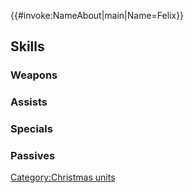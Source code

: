 {{#invoke:NameAbout|main|Name=Felix}}{{HeroPage Tabs}}
{{Hero Infobox
|Name=Felix
|Title=Icy Gift Giver
|WeaponType=Blue Bow
|MoveType=Armored
|Origin=Fire Emblem: Three Houses
|Gender=Male
|actorEN=Lucien Dodge
|actorJP=帆世雄一
|artist=黒葉.K
|additionDate=December 17, 2020
|releaseDate=December 18, 2020
|cv1=12
|cv2=300300
|TagID=冬祭フェリクス
|InternalID=604
|Properties=specDisplay,limited,tempest
|description=Heir to the Dukedom of Fraldarius. What trials await during the winter festival for one known for always practicing with his sword? Appears in Fire Emblem: Three Houses.
}}
{{Stats Page
|Lv1HP=20|Lv1ATK=10|Lv1SPD=9|Lv1DEF=8|Lv1RES=7
|GRHP=55|GRATK=65|GRSPD=65|GRDEF=55|GRRES=50
}}
==Skills==
===Weapons===
{{Weapons Table
|weapon1=Iron Bow
|weapon1Default=1
|weapon1Unlock=1
|weapon2=Steel Bow
|weapon2Default=2
|weapon2Unlock=2
|weapon3=Reindeer Bow
|weapon3Default=3
|weapon3Unlock=3
|weapon4=Reindeer Bow+
|weapon4Default=5
|weapon4Unlock=5
}}
===Assists===
{{Assists Table}}
===Specials===
{{Specials Table
|special1=Night Sky
|special1Default=4
|special1Unlock=3
|special2=Glimmer
|special2Unlock=4
}}
===Passives===
{{Passives Table
|passiveA1=Death Blow 1
|passiveA2=Swift Sparrow 1
|passiveA3=Swift Sparrow 2
|passiveA1Unlock=3
|passiveA2Unlock=4
|passiveA3Unlock=5
|passiveB1=Dull Ranged 1
|passiveB2=Dull Ranged 2
|passiveB3=Dull Ranged 3
|passiveB1Unlock=1
|passiveB2Unlock=2
|passiveB3Unlock=4
}}
{{Heroes Navbox}}
[[Category:Christmas units]]